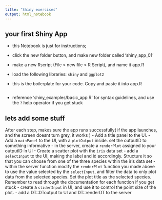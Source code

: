 ```yaml
---
title: "Shiny exercises"
output: html_notebook
---
```


## your first Shiny App
- this Notebook is just for instructions;
- click the new folder button, and make new folder called 'shiny_app_01'
- make a new Rscript (File >  new file > R Script), and name it app.R
- load the following libraries: `shiny` and `ggplot2`

- this is the boilerplate for your code. Copy and paste it into app.R 
```r

```
- reference 'shiny_examples/basic_app.R' for syntax guidelines, and use the `?` help operator if you get stuck


## lets add some stuff
After each step, makes sure the app runs successfully( if the app launches, and the screen doesnt turn grey, it works )
- Add a title panel to the UI. 
- Add a `mainPanel` to the UI, with a `plotOutput` inside. set the outputID to something informative
- in the server, create a `renderPlot` assigned to your outputID in UI
- Create a scatter plot with the `iris` data set
- add a `selectInput` to the UI, making the label and id accordingly. Structure it so that you can choose from one of the three species within the iris data set
- within the server function modify the `renderPlot` function you made above to use the value selected by the `selectInput`, and filter the data to only plot data from the selected species. Set the plot title as the selected species. Remember to read through the documentation for each function if you get stuck
- create a `sliderInput` in UI, and use it to control the point size of the plot. 
- add a DT::DToutput to UI and DT::renderDT to the server











